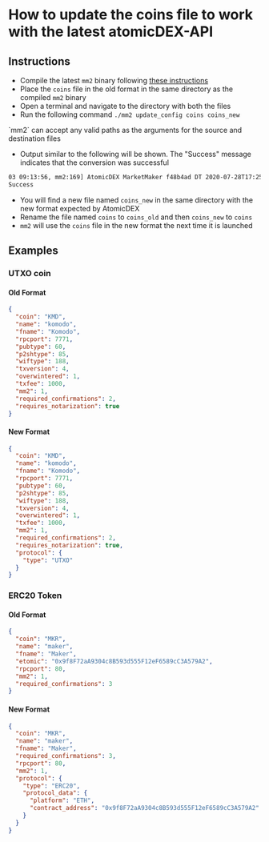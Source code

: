 
# How to update the coins file to work with the latest atomicDEX-API

## Instructions

*   Compile the latest `mm2` binary following [these instructions](/komodo-defi-framework/setup/)
*   Place the `coins` file in the old format in the same directory as the compiled `mm2` binary
*   Open a terminal and navigate to the directory with both the files
*   Run the following command `./mm2 update_config coins coins_new`

<Note>
  `mm2` can accept any valid paths as the arguments for the source and destination files
</Note>

*   Output similar to the following will be shown. The "Success" message indicates that the conversion was successful

```bash
03 09:13:56, mm2:169] AtomicDEX MarketMaker f48b4ad DT 2020-07-28T17:25:18+07:00
Success
```

*   You will find a new file named `coins_new` in the same directory with the new format expected by AtomicDEX
*   Rename the file named `coins` to `coins_old` and then `coins_new` to `coins`
*   `mm2` will use the `coins` file in the new format the next time it is launched

## Examples

### UTXO coin

#### Old Format

```json
{
  "coin": "KMD",
  "name": "komodo",
  "fname": "Komodo",
  "rpcport": 7771,
  "pubtype": 60,
  "p2shtype": 85,
  "wiftype": 188,
  "txversion": 4,
  "overwintered": 1,
  "txfee": 1000,
  "mm2": 1,
  "required_confirmations": 2,
  "requires_notarization": true
}
```

#### New Format

```json
{
  "coin": "KMD",
  "name": "komodo",
  "fname": "Komodo",
  "rpcport": 7771,
  "pubtype": 60,
  "p2shtype": 85,
  "wiftype": 188,
  "txversion": 4,
  "overwintered": 1,
  "txfee": 1000,
  "mm2": 1,
  "required_confirmations": 2,
  "requires_notarization": true,
  "protocol": {
    "type": "UTXO"
  }
}
```

### ERC20 Token

#### Old Format

```json
{
  "coin": "MKR",
  "name": "maker",
  "fname": "Maker",
  "etomic": "0x9f8F72aA9304c8B593d555F12eF6589cC3A579A2",
  "rpcport": 80,
  "mm2": 1,
  "required_confirmations": 3
}
```

#### New Format

```json
{
  "coin": "MKR",
  "name": "maker",
  "fname": "Maker",
  "required_confirmations": 3,
  "rpcport": 80,
  "mm2": 1,
  "protocol": {
    "type": "ERC20",
    "protocol_data": {
      "platform": "ETH",
      "contract_address": "0x9f8F72aA9304c8B593d555F12eF6589cC3A579A2"
    }
  }
}
```
